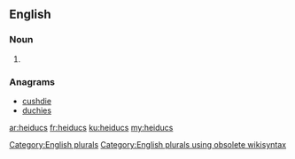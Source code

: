 ==English==

===Noun===
{{head|en}}

# {{plural of|heiduc}}

===Anagrams===
* [[cushdie#English|cushdie]]
* [[duchies#English|duchies]]

[[Category:English plurals]][[Category:English plurals using obsolete wikisyntax]]

[[ar:heiducs]]
[[fr:heiducs]]
[[ku:heiducs]]
[[my:heiducs]]
